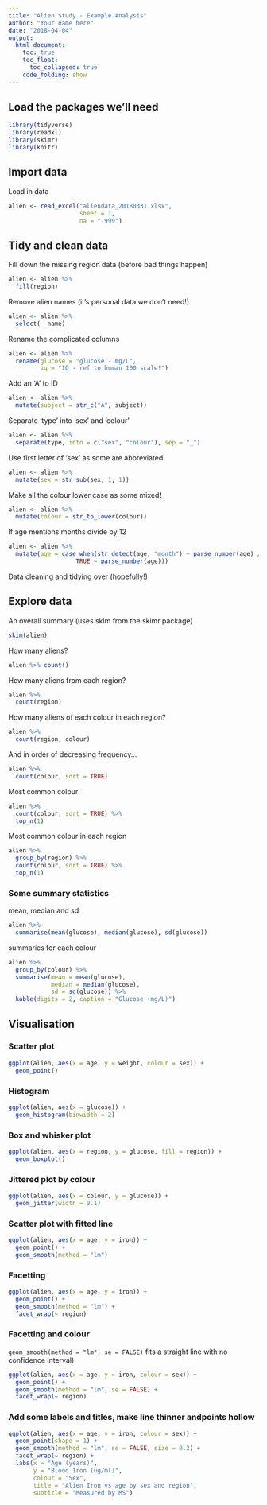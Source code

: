 ```yaml
---
title: "Alien Study - Example Analysis"
author: "Your name here"
date: "2018-04-04"
output:
  html_document:
    toc: true
    toc_float:
      toc_collapsed: true
    code_folding: show
---
```

  
## Load the packages we'll need

```r
library(tidyverse)
library(readxl)
library(skimr)
library(knitr)
```

## Import data

Load in data

```r
alien <- read_excel("aliendata_20180331.xlsx",
                    sheet = 1,
                    na = "-999")
```

## Tidy and clean data

Fill down the missing region data (before bad things happen)
```r
alien <- alien %>% 
  fill(region)
```

Remove alien names (it's personal data we don't need!)
```r
alien <- alien %>% 
  select(- name)
```

Rename the complicated columns
```r
alien <- alien %>% 
  rename(glucose = "glucose - mg/L",
         iq = "IQ - ref to human 100 scale!")
```


Add an 'A' to ID
```r
alien <- alien %>% 
  mutate(subject = str_c("A", subject))
```

Separate 'type' into 'sex' and 'colour'
```r
alien <- alien %>% 
  separate(type, into = c("sex", "colour"), sep = "_")
```

Use first letter of 'sex' as some are abbreviated
```r
alien <- alien %>% 
  mutate(sex = str_sub(sex, 1, 1))
```

Make all the colour lower case as some mixed!
```r
alien <- alien %>% 
  mutate(colour = str_to_lower(colour))
```

If age mentions months divide by 12
```r
alien <- alien %>% 
  mutate(age = case_when(str_detect(age, "month") ~ parse_number(age) / 12,
                   TRUE ~ parse_number(age)))
```


Data cleaning and tidying over (hopefully!)

## Explore data

An overall summary (uses skim from the skimr package)
```r
skim(alien)
```

How many aliens?
```r
alien %>% count()
```

How many aliens from each region?
```r
alien %>% 
  count(region)
```
How many aliens of each colour in each region?
```r
alien %>% 
  count(region, colour)
```
And in order of decreasing frequency...
```r
alien %>% 
  count(colour, sort = TRUE)
```
Most common colour
```r
alien %>% 
  count(colour, sort = TRUE) %>% 
  top_n(1)
```
Most common colour in each region
```r
alien %>%
  group_by(region) %>% 
  count(colour, sort = TRUE) %>% 
  top_n(1)
```

### Some summary statistics

mean, median and sd
```r
alien %>% 
  summarise(mean(glucose), median(glucose), sd(glucose))
```
summaries for each colour
```r
alien %>%
  group_by(colour) %>% 
  summarise(mean = mean(glucose),
            median = median(glucose),
            sd = sd(glucose)) %>% 
  kable(digits = 2, caption = "Glucose (mg/L)")
```


## Visualisation

### Scatter plot

```r
ggplot(alien, aes(x = age, y = weight, colour = sex)) +
  geom_point()
```

### Histogram

```r
ggplot(alien, aes(x = glucose)) +
  geom_histogram(binwidth = 2)
```

### Box and whisker plot

```r
ggplot(alien, aes(x = region, y = glucose, fill = region)) +
  geom_boxplot()
```

### Jittered plot by colour

```r
ggplot(alien, aes(x = colour, y = glucose)) +
  geom_jitter(width = 0.1)
```

### Scatter plot with fitted line

```r
ggplot(alien, aes(x = age, y = iron)) +
  geom_point() +
  geom_smooth(method = "lm")
```

### Facetting

```r
ggplot(alien, aes(x = age, y = iron)) +
  geom_point() +
  geom_smooth(method = "lm") +
  facet_wrap(~ region)
```

### Facetting and colour

```geom_smooth(method = "lm", se = FALSE)``` fits a straight line with no confidence interval)

```r
ggplot(alien, aes(x = age, y = iron, colour = sex)) +
  geom_point() +
  geom_smooth(method = "lm", se = FALSE) +
  facet_wrap(~ region)
```


### Add some labels and titles, make line thinner andpoints hollow

```r
ggplot(alien, aes(x = age, y = iron, colour = sex)) +
  geom_point(shape = 1) +
  geom_smooth(method = "lm", se = FALSE, size = 0.2) +
  facet_wrap(~ region) +
  labs(x = "Age (years)",
       y = "Blood Iron (ug/ml)",
       colour = "Sex",
       title = "Alien Iron vs age by sex and region",
       subtitle = "Measured by MS")
```